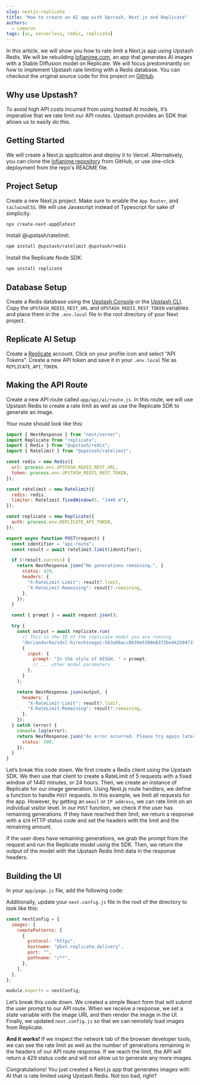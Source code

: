 ```yaml
---
slug: nextjs-replicate
title: "How to create an AI app with Upstash, Next.js and Replicate"
authors:
  - cameron
tags: [ai, serverless, redis, replicate]
---
```



In this article, we will show you how to rate limit a Next.js app using Upstash Redis. We will be rebuilding [lofianime.com](https://www.lofianime.com/), an app that generates AI images with a Stable Diffusion model on Replicate. We will focus predominantly on how to implement Upstash rate limiting with a Redis database. You can checkout the original source code for this project on [GitHub](https://github.com/alpinecodex/lofianime).

## Why use Upstash?

To avoid high API costs incurred from using hosted AI models, it’s imperative that we rate limit our API routes. Upstash provides an SDK that allows us to easily do this.

## Getting Started

We will create a Next.js application and deploy it to Vercel. Alternatively, you can clone the [lofianime repository](https://github.com/alpinecodex/lofianime) from GitHub, or use one-click deployment from the repo's README file.

## Project Setup

Create a new Next.js project. Make sure to enable the `App Router`, and `tailwindCSS`. We will use Javascript instead of Typescript for sake of simplicity.

```bash
npx create-next-app@latest
```

Install @upstash/ratelimit:

```bash
npm install @upstash/ratelimit @upstash/redis
```

Install the Replicate Node SDK:

```bash
npm install replicate
```

## Database Setup

Create a Redis database using the [Upstash Console](https://console.upstash.com/) or the [Upstash CLI](https://github.com/upstash/cli). Copy the `UPSTASH_REDIS_REST_URL` and `UPSTASH_REDIS_REST_TOKEN` variables and place them in the `.env.local` file in the root directory of your Next project.

## Replicate AI Setup

Create a [Replicate](https://replicate.com/) account. Click on your profile icon and select “API Tokens”. Create a new API token and save it in your `.env.local` file as `REPLICATE_API_TOKEN`.

## Making the API Route

Create a new API route called `app/api/ai/route.js`. In this route, we will use Upstash Redis to create a rate limit as well as use the Replicate SDK to generate an image.

Your route should look like this:

```jsx
import { NextResponse } from "next/server";
import Replicate from "replicate";
import { Redis } from "@upstash/redis";
import { Ratelimit } from "@upstash/ratelimit";

const redis = new Redis({
  url: process.env.UPSTASH_REDIS_REST_URL,
  token: process.env.UPSTASH_REDIS_REST_TOKEN,
});

const ratelimit = new Ratelimit({
  redis: redis,
  limiter: Ratelimit.fixedWindow(5, "1440 m"),
});

const replicate = new Replicate({
  auth: process.env.REPLICATE_API_TOKEN,
});

export async function POST(request) {
  const identifier = "api-route";
  const result = await ratelimit.limit(identifier);

  if (!result.success) {
    return NextResponse.json("No generations remaining.", {
      status: 429,
      headers: {
        "X-RateLimit-Limit": result?.limit,
        "X-RateLimit-Remaining": result?.remaining,
      },
    });
  }

  const { prompt } = await request.json();

  try {
    const output = await replicate.run(
      // This is the ID of the replicate model you are running
      "doriandarko/sdxl-hiroshinagai:563a66acc0b39e5308e8372bed42504731b7fec3bc21f2fcbea413398690f3ec",
      {
        input: {
          prompt: "In the style of HISGH. " + prompt,
          // ... other model parameters
        },
      }
    );

    return NextResponse.json(output, {
      headers: {
        "X-RateLimit-Limit": result?.limit,
        "X-RateLimit-Remaining": result?.remaining,
      },
    });
  } catch (error) {
    console.log(error);
    return NextResponse.json("An error occurred. Please try again later.", {
      status: 500,
    });
  }
}
```

Let’s break this code down. We first create a Redis client using the Upstash SDK. We then use that client to create a RateLimit of 5 requests with a fixed window of 1440 minutes, or 24 hours. Then, we create an instance of Replicate for our image generation. Using Next.js route handlers, we define a function to handle `POST` requests. In this example, we limit all requests for the app. However, by getting an `email` or `IP address`, we can rate limit on an individual visitor level. In our `POST` function, we check if the user has remaining generations. If they have reached their limit, we return a response with a `429` HTTP status code and set the headers with the limit and the remaining amount.

If the user does have remaining generations, we grab the prompt from the request and run the Replicate model using the SDK. Then, we return the output of the model with the Upstash Redis limit data in the response headers.


## Building the UI

In your `app/page.js` file, add the following code:

Additionally, update your `next.config.js` file in the root of the directory to look like this:

```jsx
const nextConfig = {
  images: {
    remotePatterns: [
      {
        protocol: "https",
        hostname: "pbxt.replicate.delivery",
        port: "",
        pathname: "/**",
      },
    ],
  },
};

module.exports = nextConfig;
```

Let’s break this code down. We created a simple React form that will submit the user prompt to our API route. When we receive a response, we set a state variable with the image URL and then render the image in the UI. Finally, we updated `next.config.js` so that we can remotely load images from Replicate.

**And it works!** If we inspect the network tab of the browser developer tools, we can see the rate limit as well as the number of generations remaining in the headers of our API route response. If we reach the limit, the API will return a 429 status code and will not allow us to generate any more images.

Congratulations! You just created a Next.js app that generates images with AI that is rate limited using Upstash Redis. Not too bad, right?

